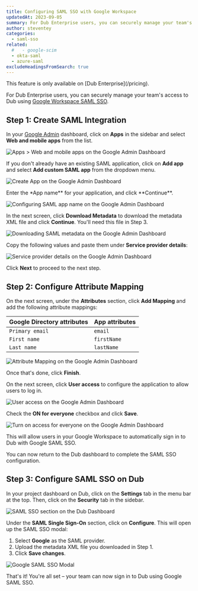 ```yaml
---
title: Configuring SAML SSO with Google Workspace
updatedAt: 2023-09-05
summary: For Dub Enterprise users, you can securely manage your team's access to Dub using Google Workspace SAML SSO.
author: steventey
categories:
  - saml-sso
related:
  #   - google-scim
  - okta-saml
  - azure-saml
excludeHeadingsFromSearch: true
---
```


<Note variant="success">
  This feature is only available on [Dub Enterprise](/pricing).
</Note>

For Dub Enterprise users, you can securely manage your team's access to Dub using [Google Workspace SAML SSO](https://cloud.google.com/architecture/identity/single-sign-on).

## Step 1: Create SAML Integration

In your [Google Admin](https://admin.google.com/) dashboard, click on **Apps** in the sidebar and select **Web and mobile apps** from the list.

<Image
  alt="Apps > Web and mobile apps on the Google Admin Dashboard"
  src="https://d2vwwcvoksz7ty.cloudfront.net/help/google-saml-apps.png"
  width={1612}
  height={960}
  hideCaption={true}
/>

If you don't already have an existing SAML application, click on **Add app** and select **Add custom SAML app** from the dropdown menu.

<Image
  alt="Create App on the Google Admin Dashboard"
  src="https://d2vwwcvoksz7ty.cloudfront.net/help/google-saml-create-app.png"
  width={1611}
  height={959}
  hideCaption={true}
/>

Enter the \*App name** for your application, and click **Continue\*\*.

<Image
  alt="Configuring SAML app name on the Google Admin Dashboard"
  src="https://d2vwwcvoksz7ty.cloudfront.net/help/google-saml-app-name.png"
  width={1624}
  height={960}
  hideCaption={true}
/>

In the next screen, click **Download Metadata** to download the metadata XML file and click **Continue**. You'll need this file in Step 3.

<Image
  alt="Downloading SAML metadata on the Google Admin Dashboard"
  src="https://d2vwwcvoksz7ty.cloudfront.net/help/google-saml-download.png"
  width={1605}
  height={986}
  hideCaption={true}
/>

Copy the following values and paste them under **Service provider details**:

<CopyBox title="ACS URL" copy="https://api.7qr.codes/auth/saml/callback" />

<CopyBox title="Entity ID" copy="https://saml.7qr.codes" />

<Image
  alt="Service provider details on the Google Admin Dashboard"
  src="https://d2vwwcvoksz7ty.cloudfront.net/help/google-saml-provider.png"
  width={1603}
  height={962}
  hideCaption={true}
/>

Click **Next** to proceed to the next step.

## Step 2: Configure Attribute Mapping

On the next screen, under the **Attributes** section, click **Add Mapping** and add the following attribute mappings:

| Google Directory attributes | App attributes |
| --------------------------- | -------------- |
| `Primary email`             | `email`        |
| `First name`                | `firstName`    |
| `Last name`                 | `lastName`     |

<Image
  alt="Attribute Mapping on the Google Admin Dashboard"
  src="https://d2vwwcvoksz7ty.cloudfront.net/help/google-saml-attributes.png"
  width={1611}
  height={979}
  hideCaption={true}
/>

Once that's done, click **Finish**.

On the next screen, click **User access** to configure the application to allow users to log in.

<Image
  alt="User access on the Google Admin Dashboard"
  src="https://d2vwwcvoksz7ty.cloudfront.net/help/google-saml-users.png"
  width={1611}
  height={741}
  hideCaption={true}
/>

Check the **ON for everyone** checkbox and click **Save**.

<Image
  alt="Turn on access for everyone on the Google Admin Dashboard"
  src="https://d2vwwcvoksz7ty.cloudfront.net/help/google-saml-save.png"
  width={1607}
  height={692}
  hideCaption={true}
/>

This will allow users in your Google Workspace to automatically sign in to Dub with Google SAML SSO.

You can now return to the Dub dashboard to complete the SAML SSO configuration.

## Step 3: Configure SAML SSO on Dub

In your project dashboard on Dub, click on the **Settings** tab in the menu bar at the top. Then, click on the **Security** tab in the sidebar.

<Image
  alt="SAML SSO section on the Dub Dashboard"
  src="https://d2vwwcvoksz7ty.cloudfront.net/help/saml-sso-section.png"
  width={2480}
  height={1486}
  hideCaption={true}
/>

Under the **SAML Single Sign-On** section, click on **Configure**. This will open up the SAML SSO modal:

1. Select **Google** as the SAML provider.
2. Upload the metadata XML file you downloaded in Step 1.
3. Click **Save changes**.

<Image
  alt="Google SAML SSO Modal"
  src="https://d2vwwcvoksz7ty.cloudfront.net/help/google-saml-modal.png"
  width={1033}
  height={740}
  hideCaption={true}
/>

That's it! You're all set – your team can now sign in to Dub using Google SAML SSO.
